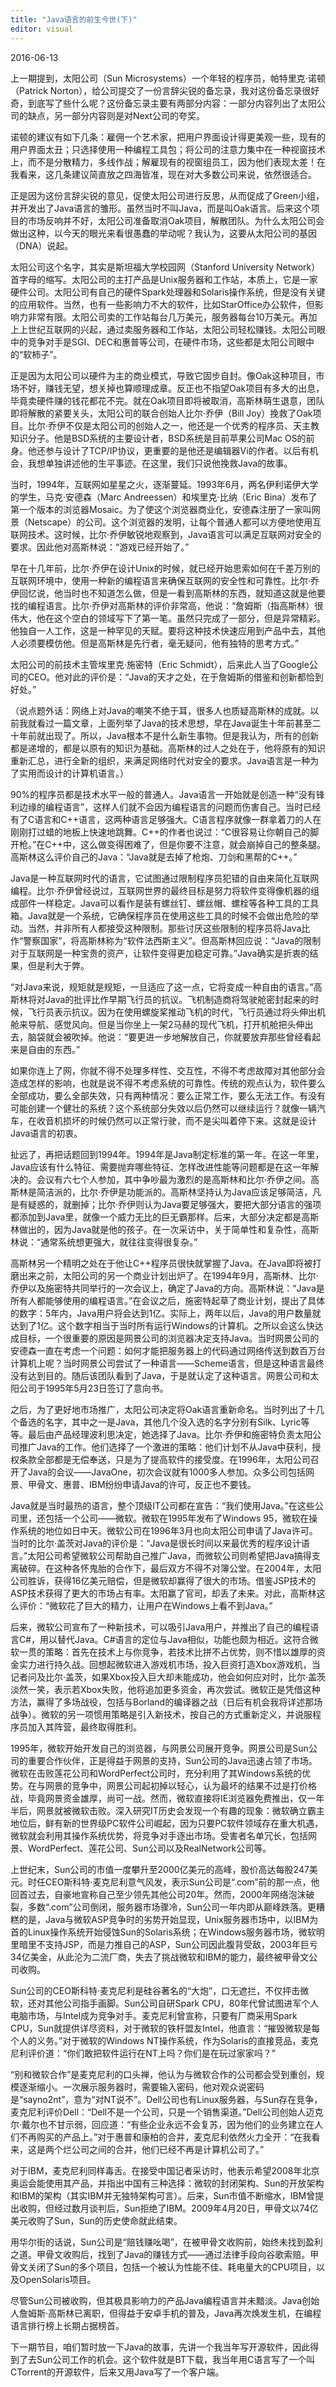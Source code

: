 ```yaml
---
title: "Java语言的前生今世(下)"
editor: visual
---
```


2016-06-13

上一期提到，太阳公司（Sun Microsystems）一个年轻的程序员，帕特里克·诺顿（Patrick Norton），给公司提交了一份言辞尖锐的备忘录，我对这份备忘录很好奇，到底写了些什么呢？这份备忘录主要有两部分内容：一部分内容列出了太阳公司的缺点，另一部分内容则是对Next公司的夸奖。

诺顿的建议有如下几条：雇佣一个艺术家，把用户界面设计得更美观一些，现有的用户界面太丑；只选择使用一种编程工具包；将公司的注意力集中在一种视窗技术上，而不是分散精力，多线作战；解雇现有的视窗组员工，因为他们表现太差！在我看来，这几条建议简直放之四海皆准，现在对大多数公司来说，依然很适合。

正是因为这份言辞尖锐的意见，促使太阳公司进行反思，从而促成了Green小组，并开发出了Java语言的雏形。虽然当时不叫Java，而是叫Oak语言。后来这个项目的市场反响并不好，太阳公司准备取消Oak项目，解散团队。为什么太阳公司会做出这种，以今天的眼光来看很愚蠢的举动呢？我认为，这要从太阳公司的基因（DNA）说起。

太阳公司这个名字，其实是斯坦福大学校园网（Stanford University Network）首字母的缩写。太阳公司的主打产品是Unix服务器和工作站，本质上，它是一家硬件公司。太阳公司有自己的硬件Spark处理器和Solaris操作系统，但是没有关键的应用软件。当然，也有一些影响力不大的软件，比如StarOffice办公软件，但影响力非常有限。太阳公司卖的工作站每台几万美元，服务器每台10万美元。再加上上世纪互联网的兴起，通过卖服务器和工作站，太阳公司轻松赚钱。太阳公司眼中的竞争对手是SGI、DEC和惠普等公司，在硬件市场，这些都是太阳公司眼中的“软柿子”。

正是因为太阳公司以硬件为主的商业模式，导致它固步自封。像Oak这种项目，市场不好，赚钱无望，想关掉也算顺理成章。反正也不指望Oak项目有多大的出息，毕竟卖硬件赚的钱花都花不完。就在Oak项目即将被取消，高斯林萌生退意，团队即将解散的紧要关头，太阳公司的联合创始人比尔·乔伊（Bill Joy）挽救了Oak项目。比尔·乔伊不仅是太阳公司的创始人之一，他还是一个优秀的程序员、天主教知识分子。他是BSD系统的主要设计者，BSD系统是目前苹果公司Mac OS的前身。他还参与设计了TCP/IP协议，更重要的是他还是编辑器Vi的作者。以后有机会，我想单独讲述他的生平事迹。在这里，我们只说他挽救Java的故事。

当时，1994年，互联网如星星之火，逐渐蔓延。1993年6月，两名伊利诺伊大学的学生，马克·安德森（Marc Andreessen）和埃里克·比纳（Eric Bina）发布了第一个版本的浏览器Mosaic。为了使这个浏览器商业化，安德森注册了一家叫网景（Netscape）的公司。这个浏览器的发明，让每个普通人都可以方便地使用互联网技术。这时候，比尔·乔伊敏锐地观察到，Java语言可以满足互联网对安全的要求。因此他对高斯林说：“游戏已经开始了。”

早在十几年前，比尔·乔伊在设计Unix的时候，就已经开始思索如何在千差万别的互联网环境中，使用一种新的编程语言来确保互联网的安全性和可靠性。比尔·乔伊回忆说，他当时也不知道怎么做，但是一看到高斯林的东西，就知道这就是他要找的编程语言。比尔·乔伊对高斯林的评价非常高，他说：“詹姆斯（指高斯林）很伟大，他在这个空白的领域写下了第一笔。虽然只完成了一部分，但是异常精彩。他独自一人工作，这是一种罕见的天赋。要将这种技术快速应用到产品中去，其他人必须要模仿他。但是高斯林是先行者，毫无疑问，他有独特的思考方式。”

太阳公司的前技术主管埃里克·施密特（Eric Schmidt），后来此人当了Google公司的CEO。他对此的评价是：“Java的天才之处，在于詹姆斯的借鉴和创新都恰到好处。”

（说点题外话：网络上对Java的嘲笑不绝于耳，很多人也质疑高斯林的成就。以前我就看过一篇文章，上面列举了Java的技术思想，早在Java诞生十年前甚至二十年前就出现了。所以，Java根本不是什么新生事物。但是我认为，所有的创新都是递增的，都是以原有的知识为基础。高斯林的过人之处在于，他将原有的知识重新汇总，进行全新的组织，来满足网络时代对安全的要求。Java语言是一种为了实用而设计的计算机语言。）

90%的程序员都是技术水平一般的普通人。Java语言一开始就是创造一种“没有锋利边缘的编程语言”，这样人们就不会因为编程语言的问题而伤害自己。当时已经有了C语言和C++语言，这两种语言足够强大。C语言程序就像一群拿着刀的人在刚刚打过蜡的地板上快速地跳舞。C++的作者也说过：“C很容易让你朝自己的脚开枪。”在C++中，这么做变得困难了，但是你要不注意，就会崩掉自己的整条腿。高斯林这么评价自己的Java：“Java就是去掉了枪炮、刀剑和黑帮的C++。”

Java是一种互联网时代的语言，它试图通过限制程序员犯错的自由来简化互联网编程。比尔·乔伊曾经说过，互联网世界的最终目标是努力将软件变得像机器的组成部件一样稳定。Java可以看作是装有螺丝钉、螺丝帽、螺栓等各种工具的工具箱。Java就是一个系统，它确保程序员在使用这些工具的时候不会做出危险的举动。当然，并非所有人都接受这种限制。那些讨厌这些限制的程序员将Java比作“警察国家”，将高斯林称为“软件法西斯主义”。但高斯林回应说：“Java的限制对于互联网是一种宝贵的资产，让软件变得更加稳定可靠。”Java确实是折衷的结果，但是利大于弊。

“对Java来说，规矩就是规矩，一旦适应了这一点，它将变成一种自由的语言。”高斯林将对Java的批评比作早期飞行员的抗议。飞机制造商将驾驶舱密封起来的时候，飞行员表示抗议。因为在使用螺旋桨推动飞机的时代，飞行员通过将头伸出机舱来导航、感觉风向。但是当你坐上一架2马赫的现代飞机，打开机舱把头伸出去，脑袋就会被吹掉。他说：“要更进一步地解放自己，你就要放弃那些曾经看起来是自由的东西。”

如果你连上了网，你就不得不处理多样性、交互性，不得不考虑故障对其他部分会造成怎样的影响，也就是说不得不考虑系统的可靠性。传统的观点认为，软件要么全部成功，要么全部失效，只有两种情况：要么正常工作，要么无法工作。有没有可能创建一个健壮的系统？这个系统部分失效以后仍然可以继续运行？就像一辆汽车，在收音机损坏的时候仍然可以正常行驶，而不是尖叫着停下来。这就是设计Java语言的初衷。

扯远了，再把话题回到1994年。1994年是Java制定标准的第一年。在这一年里，Java应该有什么特征、需要抛弃哪些特征、怎样改进性能等问题都是在这一年解决的。会议有六七个人参加，其中争吵最为激烈的是高斯林和比尔·乔伊之间。高斯林是简洁派的，比尔·乔伊是功能派的。高斯林坚持认为Java应该足够简洁，凡是有疑惑的，就删掉；比尔·乔伊则认为Java要足够强大，要把大部分语言的强项都添加到Java里，就像一个威力无比的巨无霸那样。后来，大部分决定都是高斯林做出的，因为Java就是他的孩子。在一次采访中，关于简单性和复杂性，高斯林说：“通常系统想更强大，就往往变得很复杂。”

高斯林另一个精明之处在于他让C++程序员很快就掌握了Java。在Java即将被打磨出来之前，太阳公司的另一个商业计划出炉了。在1994年9月，高斯林、比尔·乔伊以及施密特共同举行的一次会议上，确定了Java的方向。高斯林说：“Java是所有人都能够使用的编程语言。”在会议之后，施密特起草了商业计划，提出了具体的数字：5年内，Java用户将会达到1亿。实际上，两年以后，Java的用户数量就达到了1亿。这个数字相当于当时所有运行Windows的计算机。之所以会这么快达成目标，一个很重要的原因是网景公司的浏览器决定支持Java。当时网景公司的安德森一直在考虑一个问题：如何才能把服务器上的代码通过网络传送到数百万台计算机上呢？当时网景公司尝试了一种语言——Scheme语言，但是这种语言最终没有达到目的。随后该团队看到了Java，于是就认定了这种语言。网景公司和太阳公司于1995年5月23日签订了意向书。

之后，为了更好地市场推广，太阳公司决定将Oak语言重新命名。当时列出了十几个备选的名字，其中之一是Java，其他几个没入选的名字分别有Silk、Lyric等等。最后由产品经理波利思决定，她选择了Java。比尔·乔伊和施密特负责太阳公司推广Java的工作。他们选择了一个激进的策略：他们计划不从Java中获利，授权条款全部都是无偿奉送，只是为了提高软件的接受度。在1996年，太阳公司召开了Java的会议——JavaOne，初次会议就有1000多人参加。众多公司包括网景、甲骨文、惠普、IBM纷纷申请Java的许可，反正也不要钱。

Java就是当时最热的语言，整个顶级IT公司都在宣告：“我们使用Java。”在这些公司里，还包括一个公司——微软。微软在1995年发布了Windows 95，微软在操作系统的地位如日中天。微软公司在1996年3月也向太阳公司申请了Java许可。当时的比尔·盖茨对Java的评价是：“Java是很长时间以来最优秀的程序设计语言。”太阳公司希望微软公司帮助自己推广Java，而微软公司则希望把Java搞得支离破碎。在这种各怀鬼胎的合作下，最后双方不得不对簿公堂。在2004年，太阳公司胜诉，获得16亿美元赔偿，但是微软却赢得了很大的市场。借鉴JSP技术的ASP技术获得了更大的市场占有率。太阳赢了官司，却丢了未来。对此，高斯林这么评价：“微软花了巨大的精力，让用户在Windows上看不到Java。”

后来，微软公司宣布了一种新技术，可以吸引Java用户，并推出了自己的编程语言C#，用以替代Java。C#语言的定位与Java相似，功能也颇为相近。这符合微软一贯的策略：首先在技术上与你竞争，若技术比拼不占优势，则不惜以雄厚的资金实力进行持久战。回想起微软进入游戏机市场，投入巨资打造Xbox游戏机，当记者问及比尔·盖茨，如果Xbox投入巨大却未能成功，他会如何应对时，比尔·盖茨淡然一笑，表示若Xbox失败，他将追加更多资金，再次尝试。微软正是凭借这种方法，赢得了多场战役，包括与Borland的编译器之战（日后有机会我将详述那场战争）。微软的另一项惯用策略是引入新技术，按自己的方式重新定义，并说服程序员加入其阵营，最终取得胜利。

1995年，微软开始开发自己的浏览器，与网景公司展开竞争。网景公司是Sun公司的重要合作伙伴，正是得益于网景的支持，Sun公司的Java迅速占领了市场。微软在击败莲花公司和WordPerfect公司时，充分利用了其Windows系统的优势。在与网景的竞争中，网景公司起初掉以轻心，认为最坏的结果不过是打价格战，毕竟网景资金雄厚，尚可一战。然而，微软直接将IE浏览器免费推出，仅一年半后，网景就被微软击败。深入研究IT历史会发现一个有趣的现象：微软确立霸主地位后，鲜有新的世界级PC软件公司崛起，因为只要PC软件领域存在重大机遇，微软就会利用其操作系统优势，将竞争对手逐出市场。受害者名单冗长，包括网景、WordPerfect、莲花公司、Sun公司以及RealNetwork公司等。

上世纪末，Sun公司的市值一度攀升至2000亿美元的高峰，股价高达每股247美元。时任CEO斯科特·麦克尼利意气风发，表示Sun公司是“.com”前的那一点，他回首过去，自豪地宣称自己至少领先其他公司20年。然而，2000年网络泡沫破裂，多数“.com”公司倒闭，服务器市场骤冷，Sun公司一年内即从巅峰跌落。更糟糕的是，Java与微软ASP竞争时的劣势开始显现，Unix服务器市场中，以IBM为首的Linux操作系统开始侵蚀Sun的Solaris系统；在Windows服务器市场，微软明里暗里不支持JSP，而是力推自己的ASP，Sun公司因此腹背受敌，2003年巨亏34亿美金，从此沦为二流厂商，失去了挑战微软和IBM的能力，最终被甲骨文公司收购。

Sun公司的CEO斯科特·麦克尼利是硅谷著名的“大炮”，口无遮拦，不仅抨击微软，还对其他公司指手画脚。Sun公司自研Spark CPU，80年代曾试图进军个人电脑市场，与Intel成为竞争对手。麦克尼利曾宣称，只要有厂商采用Spark CPU，Sun就提供详尽资料，对于微软的铁杆盟友Intel，他直言：“摧毁微软是每个人的义务。”对于微软的Windows NT操作系统，作为Solaris的直接竞品，麦克尼利评价道：“你们敢把软件运行在NT上吗？你们是在玩过家家吗？”

“别和微软合作”是麦克尼利的口头禅，他认为与微软合作的公司都会受到重创，规模逐渐缩小。一次展示服务器时，需要输入密码，他对观众说密码是“sayno2nt”，意为“对NT说不”。Dell公司也有Linux服务器，与Sun存在竞争，麦克尼利评价Dell：“Dell不是一个公司，只是一个销售渠道。”Dell公司创始人迈克尔·戴尔也不甘示弱，回应道：“有些企业永远不会复苏，因为他们的业务建立在人们不再购买的产品上。”对于惠普和康柏的合并，麦克尼利依然火力全开：“在我看来，这是两个烂公司之间的合并，他们已经不再是计算机公司了。”

对于IBM，麦克尼利同样毒舌。在接受中国记者采访时，他表示希望2008年北京奥运会能使用其产品，并指出中国有三种选择：微软的封闭架构、Sun的开放架构和IBM的架构（其实IBM并无独特架构可言）。后来，Sun市值不断缩水，IBM曾提出收购，但经过数月谈判后，Sun拒绝了IBM。2009年4月20日，甲骨文以74亿美元收购了Sun，Sun的历史使命就此结束。

用华尔街的话说，Sun公司是“赔钱赚吆喝”，在被甲骨文收购前，始终未找到盈利之道。甲骨文收购后，找到了Java的赚钱方式——通过法律手段向谷歌索赔。甲骨文关闭了Sun的多个项目，包括一个被认为性能不佳、耗电量大的CPU项目，以及OpenSolaris项目。

尽管Sun公司被收购，但其极具影响力的产品Java编程语言并未黯淡。Java创始人詹姆斯·高斯林已离职，但得益于安卓手机的普及，Java再次焕发生机，在编程语言排行榜上长期占据榜首。

下一期节目，咱们暂时放一下Java的故事，先讲一个我当年写开源软件，因此得到了去Sun公司工作的机会。这个软件就是BT下载，我当年用C语言写了一个叫CTorrent的开源软件，后来又用Java写了一个客户端。

